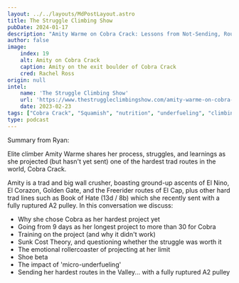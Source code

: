 ```yaml
---
layout: ../../layouts/MdPostLayout.astro
title: The Struggle Climbing Show
pubDate: 2024-01-17
description: "Amity Warme on Cobra Crack: Lessons from Not-Sending, Route-Specific Training, Micro-Underfueling, and Doing Her Hardest Routes with a Ruptured Pulley" 
author: false
image: 
    index: 19
    alt: Amity on Cobra Crack
    caption: Amity on the exit boulder of Cobra Crack
    cred: Rachel Ross
origin: null
intel: 
    name: 'The Struggle Climbing Show'
    url: 'https://www.thestruggleclimbingshow.com/amity-warme-on-cobra-crack-lessons-from-not-sending-route-specific-training-micro-underfueling-a/'
    date: 2023-02-23
tags: ["Cobra Crack", "Squamish", "nutrition", "underfueling", "climbing", "podcast", "injury", "Yosemite"]
type: podcast
---
```

Summary from Ryan:  
  
Elite climber Amity Warme shares her process, struggles, and learnings as she projected (but hasn't yet sent) one of the hardest trad routes in the world, Cobra Crack.  
  
Amity is a trad and big wall crusher, boasting ground-up ascents of El Nino, El Corazon, Golden Gate, and the Freerider routes of El Cap, plus other hard trad lines such as Book of Hate (13d / 8b) which she recently sent with a fully ruptured A2 pulley. In this conversation we discuss:
  
* Why she chose Cobra as her hardest project yet  
* Going from 9 days as her longest project to more than 30 for Cobra  
* Training on the project (and why it didn't work)  
* Sunk Cost Theory, and questioning whether the struggle was worth it  
* The emotional rollercoaster of projecting at her limit  
* Shoe beta  
* The impact of 'micro-underfueling'  
* Sending her hardest routes in the Valley... with a fully ruptured A2 pulley  